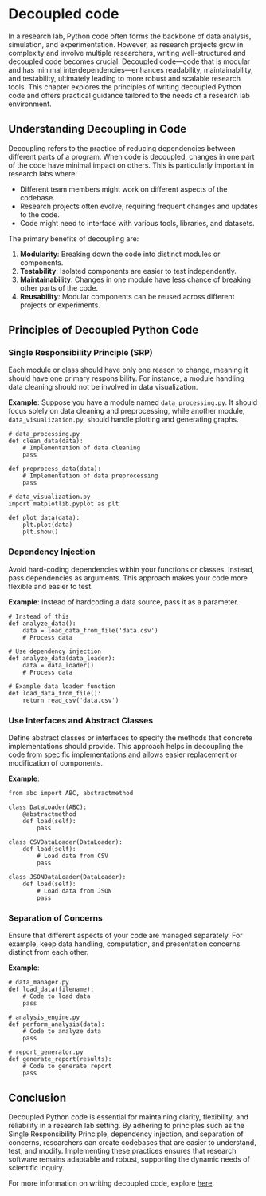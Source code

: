 # Decoupled code {.unnumbered}

In a research lab, Python code often forms the backbone of data analysis, simulation, and experimentation. However, as research projects grow in complexity and involve multiple researchers, writing well-structured and decoupled code becomes crucial. Decoupled code—code that is modular and has minimal interdependencies—enhances readability, maintainability, and testability, ultimately leading to more robust and scalable research tools. This chapter explores the principles of writing decoupled Python code and offers practical guidance tailored to the needs of a research lab environment.

## Understanding Decoupling in Code

Decoupling refers to the practice of reducing dependencies between different parts of a program. When code is decoupled, changes in one part of the code have minimal impact on others. This is particularly important in research labs where:

- Different team members might work on different aspects of the codebase.
- Research projects often evolve, requiring frequent changes and updates to the code.
- Code might need to interface with various tools, libraries, and datasets.

The primary benefits of decoupling are:

1. **Modularity**: Breaking down the code into distinct modules or components.
2. **Testability**: Isolated components are easier to test independently.
3. **Maintainability**: Changes in one module have less chance of breaking other parts of the code.
4. **Reusability**: Modular components can be reused across different projects or experiments.

## Principles of Decoupled Python Code

### Single Responsibility Principle (SRP)

Each module or class should have only one reason to change, meaning it should have one primary responsibility. For instance, a module handling data cleaning should not be involved in data visualization.

**Example**: Suppose you have a module named `data_processing.py`. It should focus solely on data cleaning and preprocessing, while another module, `data_visualization.py`, should handle plotting and generating graphs.

```.python
# data_processing.py
def clean_data(data):
    # Implementation of data cleaning
    pass

def preprocess_data(data):
    # Implementation of data preprocessing
    pass

# data_visualization.py
import matplotlib.pyplot as plt

def plot_data(data):
    plt.plot(data)
    plt.show()
```

### Dependency Injection

Avoid hard-coding dependencies within your functions or classes. Instead, pass dependencies as arguments. This approach makes your code more flexible and easier to test.

**Example**: Instead of hardcoding a data source, pass it as a parameter.

```.python
# Instead of this
def analyze_data():
    data = load_data_from_file('data.csv')
    # Process data

# Use dependency injection
def analyze_data(data_loader):
    data = data_loader()
    # Process data

# Example data loader function
def load_data_from_file():
    return read_csv('data.csv')
```

### Use Interfaces and Abstract Classes

Define abstract classes or interfaces to specify the methods that concrete implementations should provide. This approach helps in decoupling the code from specific implementations and allows easier replacement or modification of components.

**Example**:

```.python
from abc import ABC, abstractmethod

class DataLoader(ABC):
    @abstractmethod
    def load(self):
        pass

class CSVDataLoader(DataLoader):
    def load(self):
        # Load data from CSV
        pass

class JSONDataLoader(DataLoader):
    def load(self):
        # Load data from JSON
        pass
```

### Separation of Concerns

Ensure that different aspects of your code are managed separately. For example, keep data handling, computation, and presentation concerns distinct from each other.

**Example**:

```.python
# data_manager.py
def load_data(filename):
    # Code to load data
    pass

# analysis_engine.py
def perform_analysis(data):
    # Code to analyze data
    pass

# report_generator.py
def generate_report(results):
    # Code to generate report
    pass
```

## Conclusion


Decoupled Python code is essential for maintaining clarity, flexibility, and reliability in a research lab setting. By adhering to principles such as the Single Responsibility Principle, dependency injection, and separation of concerns, researchers can create codebases that are easier to understand, test, and modify. Implementing these practices ensures that research software remains adaptable and robust, supporting the dynamic needs of scientific inquiry.

For more information on writing decoupled code, explore [here](https://www.youtube.com/watch?v=vhdUyGs_f6c&list=PLC0nd42SBTaNuP4iB4L6SJlMaHE71FG6N){target="_blank_"}.